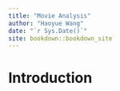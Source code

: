 ```yaml
--- 
title: "Movie Analysis"
author: "Haoyue Wang"
date: "`r Sys.Date()`"
site: bookdown::bookdown_site
---
```


# Introduction

